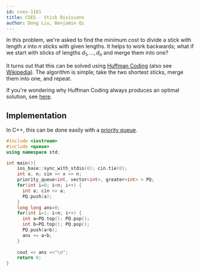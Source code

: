 ```yaml
---
id: cses-1161
title: CSES - Stick Divisions
author: Dong Liu, Benjamin Qi
---
```


In this problem, we're asked to find the minimum cost to divide a stick with length $x$ into $n$ sticks with given lengths. It helps to work backwards; what if we start with sticks of lengths $d_1,\ldots,d_n$ and merge them into one?

It turns out that this can be solved using [Huffman Coding](https://usaco.guide/CPH.pdf#page=73) (also see [Wikipedia](https://en.wikipedia.org/wiki/Huffman_coding#Basic_technique)). The algorithm is simple; take the two shortest sticks, merge them into one, and repeat.

If you're wondering why Huffman Coding always produces an optimal solution, see [here](https://ocw.mit.edu/courses/electrical-engineering-and-computer-science/6-02-introduction-to-eecs-ii-digital-communication-systems-fall-2012/readings/MIT6_02F12_chap03.pdf#page=6).

## Implementation

<LanguageSection>
    
<CPPSection>

In C++, this can be done easily with a [priority queue](http://www.cplusplus.com/reference/queue/priority_queue/).

```cpp
#include <iostream>
#include <queue>
using namespace std;

int main(){
    ios_base::sync_with_stdio(0); cin.tie(0);
    int x, n; cin >> x >> n;
    priority_queue<int, vector<int>, greater<int> > PQ;
    for(int i=0; i<n; i++) {
      int a; cin >> a;
      PQ.push(a);
    }
    long long ans=0;
    for(int i=1; i<n; i++) {
      int a=PQ.top(); PQ.pop();
      int b=PQ.top(); PQ.pop();
      PQ.push(a+b);
      ans += a+b;
    }
    
    cout << ans <<"\n";    
    return 0;
}
```
</CPPSection>

</LanguageSection>
